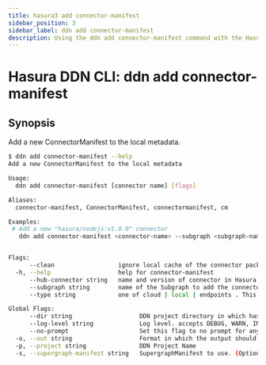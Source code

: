 ```yaml
---
title: hasura3 add connector-manifest
sidebar_position: 3
sidebar_label: ddn add connector-manifest
description: Using the ddn add connector-manifest command with the Hasura CLI
---
```


# Hasura DDN CLI: ddn add connector-manifest 

## Synopsis
Add a new ConnectorManifest to the local metadata.

```bash
$ ddn add connector-manifest --help
Add a new ConnectorManifest to the local metadata

Usage:
  ddn add connector-manifest [connector name] [flags]

Aliases:
  connector-manifest, ConnectorManifest, connectormanifest, cm

Examples:
 # Add a new "hasura/nodejs:v1.0.0" connector
   ddn add connector-manifest <connector-name> --subgraph <subgraph-name> --hub-connector hasura/nodejs:v1.0.0 --type cloud


Flags:
      --clean                  ignore local cache of the connector package
  -h, --help                   help for connector-manifest
      --hub-connector string   name and version of connector in Hasura connector hub
      --subgraph string        name of the Subgraph to add the connector to
      --type string            one of cloud | local | endpoints . This determines how the connector will be deployed. If unsure, choose 'cloud'

Global Flags:
      --dir string                   DDN project directory in which hasura.yaml is present (default ".")
      --log-level string             Log level. accepts DEBUG, WARN, INFO, ERROR, FATAL (default "INFO")
      --no-prompt                    Set this flag to no prompt for anything, the command fails if any input is missing
  -o, --out string                   Format in which the output should be printed, accepts table, json and yaml (default "table")
  -p, --project string               DDN Project Name
  -s, --supergraph-manifest string   SupergraphManifest to use. (Optional. DefaultSupergraphManifest used  if not provided)
```

